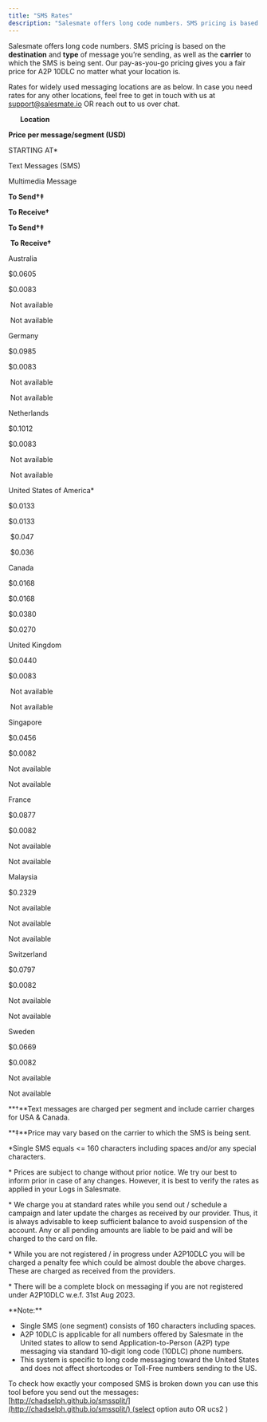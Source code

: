```yaml
---
title: "SMS Rates"
description: "Salesmate offers long code numbers. SMS pricing is based on the **destination** and **type** of message you’re sending, as well as the **carrier** to ..."
---
```


Salesmate offers long code numbers. SMS pricing is based on the **destination** and **type** of message you’re sending, as well as the **carrier** to which the SMS is being sent. Our pay-as-you-go pricing gives you a fair price for A2P 10DLC no matter what your location is.

Rates for widely used messaging locations are as below. In case you need rates for any other locations, feel free to get in touch with us at [support@salesmate.io](mailto:support@salesmate.io) OR reach out to us over chat. 

      **Location**

**Price per message/segment (USD)**

STARTING AT\*

Text Messages (SMS)

Multimedia Message 

**To Send†‡**

**To Receive†**

**To Send†‡**

 **To Receive†**

Australia

$0.0605

$0.0083

 Not available

 Not available 

Germany

$0.0985

$0.0083

 Not available

 Not available 

Netherlands

$0.1012

$0.0083

 Not available

 Not available 

United States of America\*

$0.0133

$0.0133

 $0.047

 $0.036

Canada

$0.0168

$0.0168

$0.0380

$0.0270

United Kingdom

$0.0440

$0.0083

 Not available 

 Not available 

Singapore

$0.0456

$0.0082

Not available 

Not available 

France

$0.0877

$0.0082

Not available 

Not available 

Malaysia

$0.2329

Not available

Not available 

Not available 

Switzerland

$0.0797

$0.0082

Not available 

Not available 

Sweden

$0.0669

$0.0082

Not available 

Not available 

**†**Text messages are charged per segment and include carrier charges for USA & Canada. 

**‡**Price may vary based on the carrier to which the SMS is being sent.

\*Single SMS equals <= 160 characters including spaces and/or any special characters.

\* Prices are subject to change without prior notice. We try our best to inform prior in case of any changes. However, it is best to verify the rates as applied in your Logs in Salesmate.

\* We charge you at standard rates while you send out / schedule a campaign and later update the charges as received by our provider. Thus, it is always advisable to keep sufficient balance to avoid suspension of the account. Any or all pending amounts are liable to be paid and will be charged to the card on file. 

\* While you are not registered / in progress under A2P10DLC you will be charged a penalty fee which could be almost double the above charges. These are charged as received from the providers.

\* There will be a complete block on messaging if you are not registered under A2P10DLC w.e.f. 31st Aug 2023. 

<Note>
**Note:**

*   Single SMS (one segment) consists of 160 characters including spaces.
*   A2P 10DLC is applicable for all numbers offered by Salesmate in the United states to allow to send Application-to-Person (A2P) type messaging via standard 10-digit long code (10DLC) phone numbers.
*   This system is specific to long code messaging toward the United States and does not affect shortcodes or Toll-Free numbers sending to the US.


</Note>

To check how exactly your composed SMS is broken down you can use this tool before you send out the messages: [http://chadselph.github.io/smssplit/](http://chadselph.github.io/smssplit/) (select option auto OR ucs2 )